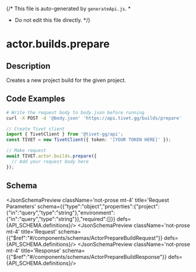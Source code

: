 {/* This file is auto-generated by `generateApi.js`.
  *
  * Do not edit this file directly.
  */}


# actor.builds.prepare

## Description
Creates a new project build for the given project.

## Code Examples

<CodeGroup title='Request' tag='POST' label='https://api.tivet.gg/builds/prepare'>

```bash {{ "title": "cURL" }}
# Write the request body to body.json before running
curl -X POST -d '@body.json' 'https://api.tivet.gg/builds/prepare'


```

```ts
// Create Tivet client
import { TivetClient } from '@tivet-gg/api';
const TIVET = new TivetClient({ token: '[YOUR TOKEN HERE]' });

// Make request
await TIVET.actor.builds.prepare({
  // Add your request body here
});
```

</CodeGroup>

## Schema
<JsonSchemaPreview className='not-prose mt-4' title='Request Parameters' schema={{"type":"object","properties":{"project":{"in":"query","type":"string"},"environment":{"in":"query","type":"string"}},"required":[]}} defs={API_SCHEMA.definitions}/>
<JsonSchemaPreview className='not-prose mt-4' title='Request' schema={{"$ref":"#/components/schemas/ActorPrepareBuildRequest"}} defs={API_SCHEMA.definitions}/>
<JsonSchemaPreview className='not-prose mt-4' title='Response' schema={{"$ref":"#/components/schemas/ActorPrepareBuildResponse"}} defs={API_SCHEMA.definitions}/>
